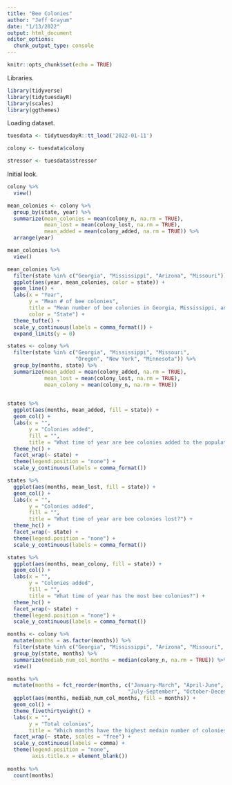 ```yaml
---
title: "Bee Colonies"
author: "Jeff Grayum"
date: "1/13/2022"
output: html_document
editor_options: 
  chunk_output_type: console
---
```


```r
knitr::opts_chunk$set(echo = TRUE)
```

Libraries.
```r
library(tidyverse)
library(tidytuesdayR)
library(scales)
library(ggthemes)
```


Loading dataset.
```r
tuesdata <- tidytuesdayR::tt_load('2022-01-11')

colony <- tuesdata$colony

stressor <- tuesdata$stressor
```

Initial look.
```r
colony %>%
  view()

mean_colonies <- colony %>%
  group_by(state, year) %>%
  summarize(mean_colonies = mean(colony_n, na.rm = TRUE),
            mean_lost = mean(colony_lost, na.rm = TRUE),
            mean_added = mean(colony_added, na.rm = TRUE)) %>%
  arrange(year)

mean_colonies %>%
  view()

mean_colonies %>%
  filter(state %in% c("Georgia", "Mississippi", "Arizona", "Missouri")) %>%
  ggplot(aes(year, mean_colonies, color = state)) +
  geom_line() +
  labs(x = "Year",
       y = "Mean # of bee colonies",
       title = "Mean number of bee colonies in Georgia, Mississippi, and Arizona",
       color = "State") +
  theme_tufte() +
  scale_y_continuous(labels = comma_format()) +
  expand_limits(y = 0)

states <- colony %>%
  filter(state %in% c("Georgia", "Mississippi", "Missouri", 
                      "Oregon", "New York", "Minnesota")) %>%
  group_by(months, state) %>%
  summarize(mean_added = mean(colony_added, na.rm = TRUE),
            mean_lost = mean(colony_lost, na.rm = TRUE),
            mean_colony = mean(colony_n, na.rm = TRUE)) 
 

states %>%
  ggplot(aes(months, mean_added, fill = state)) +
  geom_col() +
  labs(x = "",
       y = "Colonies added", 
       fill = "",
       title = "What time of year are bee colonies added to the population?") +
  theme_hc() +
  facet_wrap(~ state) +
  theme(legend.position = "none") +
  scale_y_continuous(labels = comma_format())

states %>%
  ggplot(aes(months, mean_lost, fill = state)) +
  geom_col() +
  labs(x = "",
       y = "Colonies added", 
       fill = "",
       title = "What time of year are bee colonies lost?") +
  theme_hc() +
  facet_wrap(~ state) +
  theme(legend.position = "none") +
  scale_y_continuous(labels = comma_format())

states %>%
  ggplot(aes(months, mean_colony, fill = state)) +
  geom_col() +
  labs(x = "",
       y = "Colonies added", 
       fill = "",
       title = "What time of year has the most bee colonies?") +
  theme_hc() +
  facet_wrap(~ state) +
  theme(legend.position = "none") +
  scale_y_continuous(labels = comma_format())

months <- colony %>%
  mutate(months = as.factor(months)) %>%
  filter(state %in% c("Georgia", "Mississippi", "Arizona", "Missouri", "New York", "Minnesota")) %>%
  group_by(state, months) %>%
  summarize(mediab_num_col_months = median(colony_n, na.rm = TRUE)) %>%
  view()

months %>%
  mutate(months = fct_reorder(months, c("January-March", "April-June", 
                                       "July-September", "October-December"))) %>%
  ggplot(aes(months, mediab_num_col_months, fill = months)) +
  geom_col() +
  theme_fivethirtyeight() +
  labs(x = "",
       y = "Total colonies",
       title = "Which months have the highest medain number of colonies?") +
  facet_wrap(~ state, scales = "free") +
  scale_y_continuous(labels = comma) +
  theme(legend.position = "none",
        axis.title.x = element_blank())
  
months %>%
  count(months)

```

